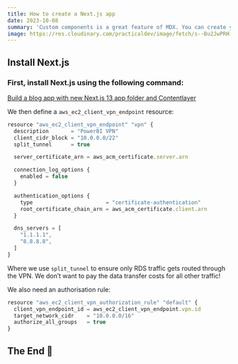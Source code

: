 ```yaml
---
title: How to create a Next.js app
date: 2023-10-08
summary: 'Custom components is a great feature of MDX. You can create your own components and use them in your blog posts.'
image: https://res.cloudinary.com/practicaldev/image/fetch/s--Bu2JwPRH--/c_limit%2Cf_auto%2Cfl_progressive%2Cq_auto%2Cw_800/https://i.postimg.cc/sX7F0kRS/Screenshot-2023-04-06-at-11-16-12-PM.png 
---
```


## Install Next.js

### First, install Next.js using the following command:

<CodeSnippet text="npx create-next-app@latest" />
 


[Build a blog app with new Next.js 13 app folder and Contentlayer](https://dev.to/arshadyaseen/build-a-blog-app-with-new-nextjs-13-app-folder-and-contentlayer-2d6h)

<CodeSnippet text="https://github.com/shikijs/shiki/blob/main/docs/themes.md#all-themes" />

We then define a `aws_ec2_client_vpn_endpoint` resource:

```jsx
resource "aws_ec2_client_vpn_endpoint" "vpn" {
  description       = "PowerBI VPN"
  client_cidr_block = "10.0.0.0/22"
  split_tunnel      = true

  server_certificate_arn = aws_acm_certificate.server.arn

  connection_log_options {
    enabled = false
  }

  authentication_options {
    type                       = "certificate-authentication"
    root_certificate_chain_arn = aws_acm_certificate.client.arn
  }

  dns_servers = [
    "1.1.1.1",
    "8.8.8.8",
  ]
}
```

Where we use `split_tunnel` to ensure only RDS traffic gets routed through the VPN. We don’t want to pay the data transfer costs for all other traffic!

We also need an authorisation rule:

```jsx
resource "aws_ec2_client_vpn_authorization_rule" "default" {
  client_vpn_endpoint_id = aws_ec2_client_vpn_endpoint.vpn.id
  target_network_cidr    = "10.0.0.0/16"
  authorize_all_groups   = true
}
```
 ##  The End 👋
